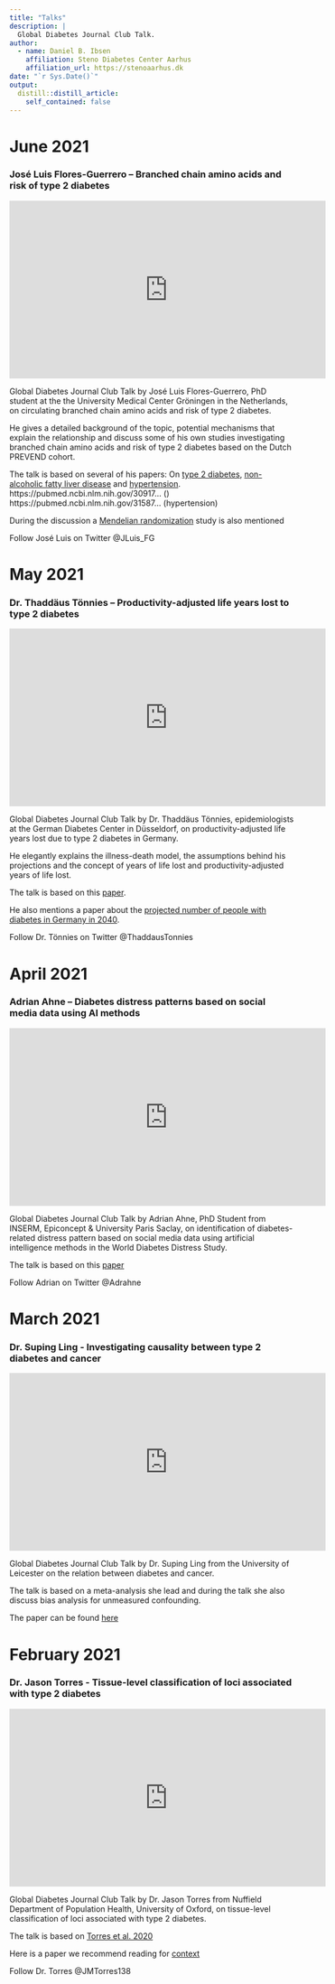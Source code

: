 ```yaml
---
title: "Talks"
description: |
  Global Diabetes Journal Club Talk.
author:
  - name: Daniel B. Ibsen
    affiliation: Steno Diabetes Center Aarhus
    affiliation_url: https://stenoaarhus.dk
date: "`r Sys.Date()`"
output:
  distill::distill_article:
    self_contained: false
---
```


# June 2021
### José Luis Flores-Guerrero – Branched chain amino acids and risk of type 2 diabetes

<iframe width="560" height="315" src="https://www.youtube.com/watch?v=A79LxR-D4RA" frameborder="0" allowfullscreen></iframe>

Global Diabetes Journal Club Talk by José Luis Flores-Guerrero, PhD student at the the University Medical Center Gröningen in the Netherlands, on circulating branched chain amino acids and risk of type 2 diabetes. 

He gives a detailed background of the topic, potential mechanisms that explain the relationship and discuss some of his own studies investigating branched chain amino acids and risk of type 2 diabetes based on the Dutch PREVEND cohort.

The talk is based on several of his papers:
On [type 2 diabetes](https://pubmed.ncbi.nlm.nih.gov/30518023/), [non-alcoholic fatty liver disease](https://pubmed.ncbi.nlm.nih.gov/30917546/) and [hypertension](https://pubmed.ncbi.nlm.nih.gov/31587574/).
https://pubmed.ncbi.nlm.nih.gov/30917... ()
https://pubmed.ncbi.nlm.nih.gov/31587... (hypertension)

During the discussion a [Mendelian randomization](https://pubmed.ncbi.nlm.nih.gov/27898682/) study is also mentioned 


Follow José Luis on Twitter @JLuis_FG

# May 2021
### Dr. Thaddäus Tönnies – Productivity-adjusted life years lost to type 2 diabetes

<iframe width="560" height="315" src="https://www.youtube.com/watch?v=60_B3s5gl_E&t=1477s" frameborder="0" allowfullscreen></iframe>

Global Diabetes Journal Club Talk by Dr. Thaddäus Tönnies, epidemiologists at the German Diabetes Center in Düsseldorf, on productivity-adjusted life years lost due to type 2 diabetes in Germany. 

He elegantly explains the illness-death model, the assumptions behind his projections and the concept of years of life lost and productivity-adjusted years of life lost.

The talk is based on this [paper](https://link.springer.com/article/10.1007/s00125-021-05409-3). 

He also mentions a paper about the [projected number of people with diabetes in Germany in 2040](https://onlinelibrary.wiley.com/doi/full/10.1111/dme.13902).


Follow Dr. Tönnies on Twitter @ThaddausTonnies  

# April 2021
### Adrian Ahne – Diabetes distress patterns based on social media data using AI methods

<iframe width="560" height="315" src="https://www.youtube.com/watch?v=5MY72mQDm9g" frameborder="0" allowfullscreen></iframe>

Global Diabetes Journal Club Talk by Adrian Ahne, PhD Student from INSERM, Epiconcept & University Paris Saclay, on identification of diabetes-related distress pattern based on social media data using artificial intelligence methods in the World Diabetes Distress Study. 

The talk is based on this [paper](https://drc.bmj.com/content/8/1/e001190.long)  

Follow Adrian on Twitter @Adrahne  

# March 2021
### Dr. Suping Ling - Investigating causality between type 2 diabetes and cancer

<iframe width="560" height="315" src="https://www.youtube.com/watch?v=ir5yGAlUsl0&t=1s" frameborder="0" allowfullscreen></iframe>

Global Diabetes Journal Club Talk by Dr. Suping Ling from the University of Leicester on the relation between diabetes and cancer. 

The talk is based on a meta-analysis she lead and during the talk she also discuss bias analysis for unmeasured confounding.

The paper can be found [here](https://care.diabetesjournals.org/content/43/9/2313)

# February 2021
### Dr. Jason Torres - Tissue-level classification of loci associated with type 2 diabetes

<iframe width="560" height="315" src="https://www.youtube.com/watch?v=rZ7MIf71Tw4&t=1946s" frameborder="0" allowfullscreen></iframe>

Global Diabetes Journal Club Talk by Dr. Jason Torres from Nuffield Department of Population Health, University of Oxford, on tissue-level classification of loci associated with type 2 diabetes.

The talk is based on [Torres et al. 2020]( https://www.cell.com/ajhg/fulltext/S0002-9297(20)30367-0)

Here is a paper we recommend reading for [context](https://academic.oup.com/edrv/article/40/6/1500/5535575?login=true) 

Follow Dr. Torres @JMTorres138

